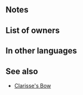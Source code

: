 {{Weapon Infobox
|tagid=SID_闇のブレス
|weaponType=Dragonstone
|might=9
|range=1
|effect=If unit initiates combat, inflicts Atk/Spd-5 on foes within 2 spaces of target through their next actions after combat.
|cost=200
|exclusive=0
|statModifiers=0,9,0,0,0
|next=Dark Breath+
|promotionRarity=5
|promotionTier=1
|required=Fire Breath+
|SE=se_effect_darkbreath.flac
|properties=random_all
}}
==Notes==
{{IfUnitInitiates}}
{{Penalties}}

==List of owners==
{{Skill Hero List}}
==In other languages==
{{OtherLanguages
|japanese=闇のブレス
|german=Dunkler Atem
|spanishEU=Aliento oscuro
|spanishLA=Soplo sombrío
|french=Souffle sombre
|italian=Soffio oscuro
|chineseTW=暗之吐息
|portuguese=Sopro vil
}}
==See also==
* [[Clarisse's Bow]]
{{Weapons Navbox}}